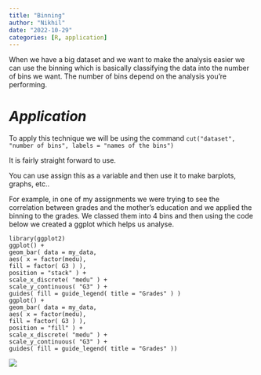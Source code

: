 ```yaml
---
title: "Binning"
author: "Nikhil"
date: "2022-10-29"
categories: [R, application]
---
```

When we have a big dataset and we want to make the analysis easier we can use the binning which is basically classifying the data into the number of bins we want. The number of bins depend on the analysis you're performing.  

# *Application*  

To apply this technique we will be using the command `cut("dataset", "number of bins", labels = "names of the bins")`

It is fairly straight forward to use. 

You can use assign this as a variable and then use it to make barplots, graphs, etc..  

For example, in one of my assignments we were trying to see the correlation between grades and the mother's education and we applied the binning to the grades. We classed them into 4 bins and then using the code below we created a ggplot which helps us analyse. 
```
library(ggplot2)
ggplot() +
geom_bar( data = my_data,
aes( x = factor(medu),
fill = factor( G3 ) ),
position = "stack" ) +
scale_x_discrete( "medu" ) +
scale_y_continuous( "G3" ) +
guides( fill = guide_legend( title = "Grades" ) )
ggplot() +
geom_bar( data = my_data,
aes( x = factor(medu),
fill = factor( G3 ) ),
position = "fill" ) +
scale_x_discrete( "medu" ) +
scale_y_continuous( "G3" ) +
guides( fill = guide_legend( title = "Grades" ))
``` 
![](Screenshot 2022-11-28 at 23.56.26.png)